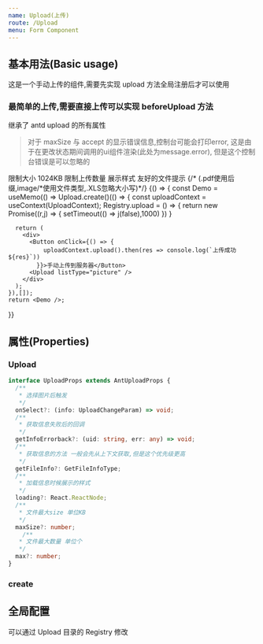 ```yaml
---
name: Upload(上传)
route: /Upload
menu: Form Component
---
```




## 基本用法(Basic usage)

这是一个手动上传的组件,需要先实现 upload 方法全局注册后才可以使用

### 最简单的上传,需要直接上传可以实现 beforeUpload 方法

继承了 antd upload 的所有属性

> 对于 maxSize 与 accept 的显示错误信息,控制台可能会打印error,
这是由于在更改状态期间调用的ui组件渲染(此处为message.error),
但是这个控制台错误是可以忽略的

<Playground>
  限制大小 1024KB
  <Upload maxSize={1024} />
  限制上传数量
  <Upload max={1} multiple />
  展示样式
  <Upload listType="picture" />
  友好的文件提示
  {/* (.pdf使用后缀,image/*使用文件类型,.XLS忽略大小写)*/}
  <Upload accept=".pdf,image/*,.XLS" />
</Playground>

<Playground>
  {() => {
    const Demo = useMemo(() => Upload.create()(() => {
      const uploadContext = useContext(UploadContext);
      Registry.upload = () => {
        return new Promise((r,j) => {
        setTimeout(() => j(false),1000)
        })
      }

      return (
        <div>
          <Button onClick={() => {
              uploadContext.upload().then(res => console.log(`上传成功 ${res}`))
            }}>手动上传到服务器</Button>
          <Upload listType="picture" />
        </div>
      );
    }),[]);
    return <Demo />;

}}

</Playground>

## 属性(Properties)

### Upload

<Props of={Upload} />

```ts
interface UploadProps extends AntUploadProps {
  /**
   * 选择图片后触发
   */
  onSelect?: (info: UploadChangeParam) => void;
  /**
   * 获取信息失败后的回调
   */
  getInfoErrorback?: (uid: string, err: any) => void;
  /**
   * 获取信息的方法 一般会先从上下文获取,但是这个优先级更高
   */
  getFileInfo?: GetFileInfoType;
  /**
   * 加载信息时候展示的样式
   */
  loading?: React.ReactNode;
  /**
   * 文件最大size 单位KB
   */
  maxSize?: number;
    /**
   * 文件最大数量 单位个
   */
  max?: number;
}
```

### create

<Props of={Upload.create} />

## 全局配置

可以通过 Upload 目录的 Registry 修改
